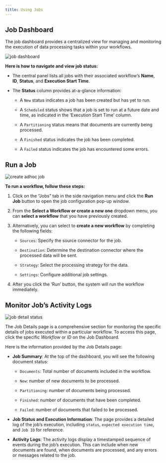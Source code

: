 ```yaml
---
title: Using Jobs
---
```

## Job Dashboard
The job dashboard provides a centralized view for managing and monitoring the execution of data processing tasks within your workflows.

![job dashboard](/img/platform/04a-Job-Dashboard.png)

**Here is how to navigate and view job status:**

*   The central panel lists all jobs with their associated workflow’s **Name**, **ID**, **Status**, and **Execution Start Time**.
    
*   The **Status** column provides at-a-glance information:
    
    *   A `New` status indicates a job has been created but has yet to run.
        
    *   A `Scheduled` status shows that a job is set to run at a future date and time, as indicated in the ‘Execution Start Time’ column.
        
    *   A `Partitioning` status means that documents are currently being processed.
        
    *   A `Finished` status indicates the job has been completed.
        
    *   A `Failed` status indicates the job has encountered some errors.
        

## Run a Job

![create adhoc job](/img/platform/04b-Create-Adhoc-Job.png)

**To run a workflow, follow these steps:**

1.  Click on the “Jobs” tab in the side navigation menu and click the **Run Job** button to open the job configuration pop-up window.
    
2.  From the **Select a Workflow or create a new one** dropdown menu, you can **select a workflow** that you have previously created.
    
3.  Alternatively, you can select to **create a new workflow** by completing the following fields:
    
    *   `Sources`: Specify the source connector for the job.
        
    *   `Destination`: Determine the destination connector where the processed data will be sent.
        
    *   `Strategy`: Select the processing strategy for the data.
        
    *   `Settings`: Configure additional job settings.
        
4.  After you click the ‘Run’ button, the system will run the workflow immediately.
    

## Monitor Job’s Activity Logs

![job detail status](/img/platform/04c-Jobs-Detail-Status.png)

The Job Details page is a comprehensive section for monitoring the specific details of jobs executed within a particular workflow. To access this page, click the specific _Workflow_ or _ID_ on the Job Dashboard.

Here is the information provided by the Job Details page:

*   **Job Summary**: At the top of the dashboard, you will see the following document status:
    
    *   `Documents`: Total number of documents included in the workflow.
        
    *   `New`: number of new documents to be processed.
        
    *   `Partitioning`: number of documents being processed.
        
    *   `Finished`: number of documents that have been completed.
        
    *   `Failed`: number of documents that failed to be processed.
        
*   **Job Status and Execution Information**: The page provides a detailed log of the job’s execution, including `status`, `expected execution time`, and `Job ID` for reference.
    
*   **Activity Logs**: The activity logs display a timestamped sequence of events during the job’s execution. This can include when new documents are found, when documents are processed, and any errors or messages related to the job.